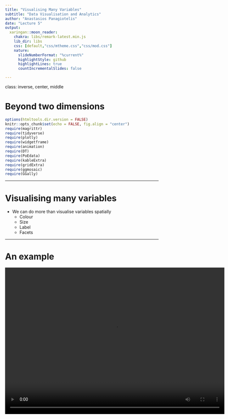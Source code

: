 ```yaml
---
title: "Visualising Many Variables"
subtitle: "Data Visualisation and Analytics"
author: "Anastasios Panagiotelis"
date: "Lecture 5"
output:
  xaringan::moon_reader:
    chakra: libs/remark-latest.min.js
    lib_dir: libs
    css: [default,"css/mtheme.css","css/mod.css"]
    nature:
      slideNumberFormat: "%current%"
      highlightStyle: github
      highlightLines: true
      countIncrementalSlides: false

---
```


class: inverse, center, middle

# Beyond two dimensions

```r
options(htmltools.dir.version = FALSE)
knitr::opts_chunk$set(echo = FALSE, fig.align = "center")
require(magrittr)
require(tidyverse)
require(plotly)
require(widgetframe)
require(animation)
require(DT)
require(PoEdata)
require(kableExtra)
require(gridExtra)
require(ggmosaic)
require(GGally)
```

---

# Visualising many variables

- We can do more than visualise variables spatially
  - Colour
  - Size
  - Label
  - Facets

---

# An example
<video width="720" height="480" controls>
  <source src="img/Rosling.webm" type="video/webm">
</video>
---

# Mpg data

- The variable `cty` measures fuel efficiency of different cars in the city, while `displ` measures the size of the engine.
- These are negatively correlated.
- We can also see how the non-metric variable `drv` interacts with these variables using the `col` (colour) aesthetic.

---

# Using color

```r
ggplot(data = mpg,mapping = 
         aes(x=displ,y=cty, col=drv))+geom_point()  
```

---

# Aes v geom

- Note that unlike the last lecture, color is being used here to display information about a variable in the dataset.
- Therefore instead of specifying color in the geom, it has to be specified in the `aes` function.
- Remember the `aes` function maps data to something we can perceive.

---

# Text labels

- Another option is to plot text rather than points
  - This is in fact a different geom called `geom_text`
  - This was used on some of the plots demonstrating Zipf's Law
- A variable can be mapped to the actual text that appears
  - The aesthetic is `label`

---

#With text

```r
ggplot(data = mpg,mapping = 
         aes(x=displ,y=cty, label=drv))+geom_text()  
```

---

# The bubble chart

- To add a fourth variable we can manipulate the size of the points.
- This is known as a bubble chart.
- The aesthetic in question is `size`
- The following plot maps the number of cylinders to the size of points.

---

# Bubble plot

```r
ggplot(data = mpg,mapping = 
         aes(x=displ,y=cty, col=drv,size=cyl))+
  geom_point()  
```

---
class: inverse, middle, center

# All about colourmaps

---

# Color scales

- Suppose we are mapping metric or ordinal data to a colormap.  The colormap should be
  - Sequential
  - Perceptually uniform
  - Work when printed in black and white
  - Accessible to colorblind people
  - Colorful and pretty
- The *viridis* colormap was developed with this in mind

---

# Jet v Viridis

A popular palette is jet.

```r
knitr::include_graphics('img/jet.jpeg')
```

A better palette (by the above criteria) is viridis

```r
knitr::include_graphics('img/ViridisContinuousContinuous.png')
```

---

# Problems with jet

- Colors close to one another should be similar.
- On jet, in some parts the color changes dramatically over a small range.
- Also colorblind people (about 8% of the population) can have difficulty with the red colors in jet.
- For more on this see <a href="https://www.youtube.com/watch?list=PLYx7XA2nY5Gcpabmu61kKcToLz0FapmHu&v=xAoljeRJ3lU"> this talk</a> by the creators of viridis.

---

# Jet Colormap

```r
knitr::include_graphics('img/mona-lisa-rainbow.png',dpi = 100)
```


---

#Viridis colormap

```r
knitr::include_graphics('img/mona-lisa-gradient.png',dpi = 100)
```

---

# In ggplot2

Ordered factors now use viridis by default.

```r
ggplot(diamonds,aes(y=price,x=carat,col=cut))+
  geom_point(size=0.2) 
```

---

# Continous color

```r
ggplot(data = mpg,mapping = 
         aes(x=displ,y=cty, col=hwy))+geom_point()  
```

---
# Continous color

- To use viridis for a continous variable simply add `scale_color_viridis_c()`.  
- Scale is another element of the grammar of graphics. 

```r
ggplot(data = mpg,mapping = 
         aes(x=displ,y=cty, col=hwy))+
  geom_point()+scale_color_viridis_c()  
```

---

# Viridis

```r
ggplot(data = mpg,mapping = 
         aes(x=displ,y=cty, col=hwy))+
  geom_point()+scale_color_viridis_c()  
```

---


# Variations on Viridis

```r
ggplot(data = mpg,mapping = 
         aes(x=displ,y=cty, col=hwy))+
  geom_point()+scale_color_viridis_c(option = 'C')  
```

---

# Caution

- There are some situations where viridis may not be ideal.
  - Nominal variables
  - Divergent scales
- Divergent scales can be used when there is a natural middle point for the data (usually zero).
- For when plotting budget or trade balances using color, red can be used to show deficit and blue can be used to show surplus.

---

# Divergent Scale

```r
ggplot(data = mpg,mapping = 
         aes(x=displ,y=cty, col=hwy))+
  geom_point()+scale_color_distiller(type = 'div')  
```

---
class: inverse, middle, center

# Facetting
---

#Facetting

- Sometimes we cannot display everything on a single plot
- In this case facetting can be used to construct multiple plots
- For the next example we look at the `txhousing` dataset
---

# Code for facetting

```r
ggplot(data = txhousing, 
       mapping = aes(x=date, y=sales))+
  geom_point()+
  facet_wrap(~city)
```


Note the tilde (`~`) in `~city`

---

#Texas Housing

```r
ggplot(data = txhousing, 
       mapping = aes(x=date, y=sales))+
  geom_line()+
  facet_wrap(~city)
```

---

# Scales

- A problem here is that due to the scaling on the y axis, only the large cities display anything interesting.
- The option `scales` in the `facet_wrap` function allows each plot to have its own scale.
- Use this with caution!

---

#Free scales

```r
ggplot(data = txhousing, 
       mapping = aes(x=date, y=sales))+
  geom_point()+
  facet_wrap(~city,scales = 'free_y')
```
---

#Texas Housing

```r
ggplot(data = txhousing, 
       mapping = aes(x=date, y=sales))+
  geom_line()+
  facet_wrap(~city,scales = 'free_y')
```

---

#Change number of rows

- The number of rows or columns can be changed with the `nrow`
or `ncol` arguments
```r
ggplot(data = txhousing, 
       mapping = aes(x=date, y=sales))+
  geom_line()+
  facet_wrap(~city,scales = 'free_y',nrow = 12)
```


---


#Changing number of rows

```r
ggplot(data = txhousing, 
       mapping = aes(x=date, y=sales))+
  geom_line()+
  facet_wrap(~city,scales = 'free_y',nrow = 12)
```
---

# Facet grid

- We can also facet so that the rows correspond to one categorical variable and the columns to another.
- Lets try this with the diamonds dataset

```r
ggplot(data = diamonds, 
       mapping = aes(x=carat, y=price))+
  geom_point()+
  facet_grid(rows = ~cut, cols = ~color)

```

---

#Facet grid

```r
ggplot(data = diamonds, 
       mapping = aes(x=carat, y=price))+
  geom_point()+
  facet_grid(rows = vars(cut), cols = vars(color))

```
---
class: inverse, middle, center

# Higher Dimensions

---

# Pairs plot

- A pairs plot gives an array of plots
  - On the diagonal there are kernel densities or barplots
  - On the lower diagonal are scatterplots or facetted histograms
  - On the upper diagonal are correlations or boxplots.
- This can be implemented using the *ggpairs* function in the *GGally* package.

---

# Economics data

```r
ggpairs(economics)
```

---

# The Iris data


- The iris data is an old dataset on three species of flower with different measurements of the flower.
- The aim is to classify each flower into its species.
- However since it has a mix of metric and non-metric variables it is often used an an example for demonstration.  

---

# Iris data

```r
ggpairs(iris)
```

---

# Parallel Coordinates

- A parallel coordinates plots the variables of all values along the y axis.
- The variables themselves appear along the x axis.
- Values corresponding to the same observation are joined up by lines.
- They can often look messy but sometimes provide insight.

---

# Parallel Coordinates

```r
ggparcoord(iris)
```
---

# Summary

- By now we can do a large variety of plots in `ggplot`.
- However so far we have only used datasets that are already clean and tidy.
- Next we learn:
  - How to read in data from a file
  - How to manipulate the data into a form that we want to use.
  - How to reshape the data in a way that it works well with `ggplot`.